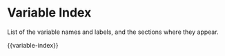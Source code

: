 # Variable Index

List of the variable names and labels, and the sections where they appear.

{{variable-index}}
